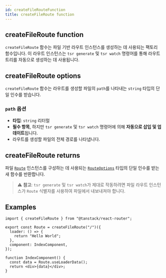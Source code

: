 ```yaml
---
id: createFileRouteFunction
title: createFileRoute function
---
```


## createFileRoute function

`createFileRoute` 함수는 파일 기반 라우트 인스턴스를 생성하는 데 사용되는 팩토리 함수입니다. 이 라우트 인스턴스는 `tsr generate` 및 `tsr watch` 명령어를 통해 라우트 트리를 자동으로 생성하는 데 사용됩니다.

## createFileRoute options

`createFileRoute` 함수는 라우트를 생성할 파일의 `path`를 나타내는 `string` 타입의 단일 인수를 받습니다.

### `path` 옵션

- **타입**: `string` 리터럴
- **필수 항목**, 하지만 `tsr generate` 및 `tsr watch` 명령어에 의해 **자동으로 삽입 및 업데이트**됩니다.
- 라우트를 생성할 파일의 전체 경로를 나타냅니다.

## createFileRoute returns

파일 [`Route`](./RouteType.md) 인스턴스를 구성하는 데 사용되는 [`RouteOptions`](./RouteOptionsType.md) 타입의 단일 인수를 받는 새 함수를 반환합니다.

> ⚠️ **참고**: `tsr generate` 및 `tsr watch`가 제대로 작동하려면 파일 라우트 인스턴스가 `Route` 식별자를 사용하여 파일에서 내보내져야 합니다.

## Examples

```tsx
import { createFileRoute } from "@tanstack/react-router";

export const Route = createFileRoute("/")({
  loader: () => {
    return "Hello World";
  },
  component: IndexComponent,
});

function IndexComponent() {
  const data = Route.useLoaderData();
  return <div>{data}</div>;
}
```
